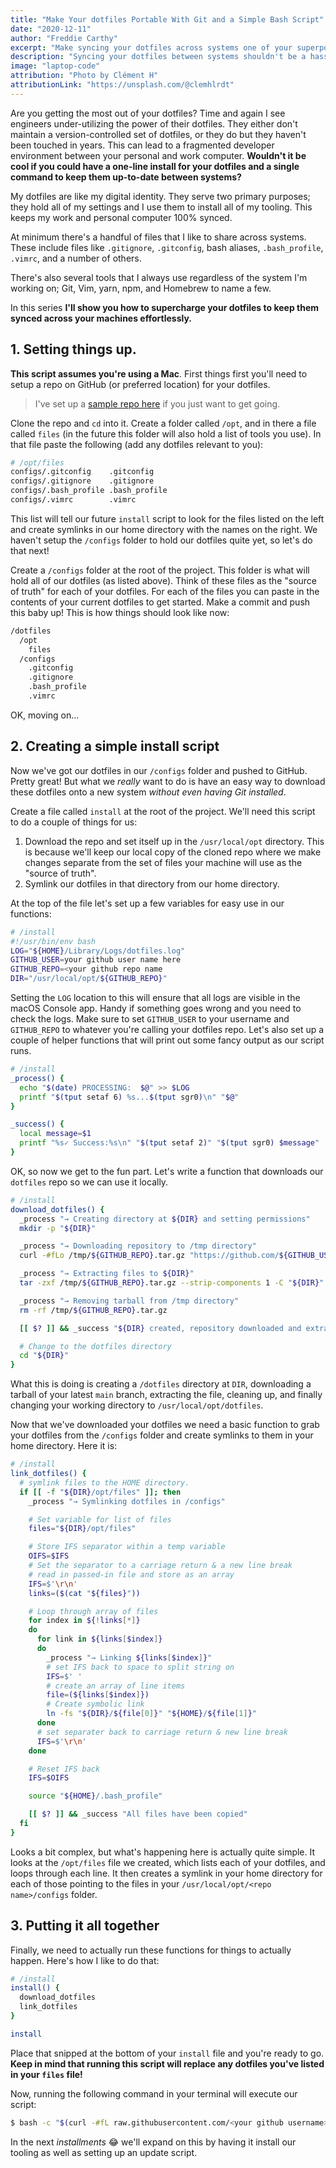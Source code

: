 ```yaml
---
title: "Make Your dotfiles Portable With Git and a Simple Bash Script"
date: "2020-12-11"
author: "Freddie Carthy"
excerpt: "Make syncing your dotfiles across systems one of your superpowers."
description: "Syncing your dotfiles between systems shouldn't be a hassle. In this walk-through I'll show you how you can use Git and a simple, yet power Bash script to easily sync your dotfiles between multiple systems."
image: "laptop-code"
attribution: "Photo by Clément H"
attributionLink: "https://unsplash.com/@clemhlrdt"
---
```


Are you getting the most out of your dotfiles? Time and again I see engineers under-utilizing the power of their dotfiles. They either don't maintain a version-controlled set of dotfiles, or they do but they haven't been touched in years. This can lead to a fragmented developer environment between your personal and work computer. **Wouldn't it be cool if you could have a one-line install for your dotfiles and a single command to keep them up-to-date between systems?**

My dotfiles are like my digital identity. They serve two primary purposes; they hold all of my settings and I use them to install all of my tooling. This keeps my work and personal computer 100% synced.

At minimum there's a handful of files that I like to share across systems. These include files like `.gitignore`, `.gitconfig`, bash aliases, `.bash_profile`, `.vimrc`, and a number of others.

There's also several tools that I always use regardless of the system I'm working on; Git, Vim, yarn, npm, and Homebrew to name a few.

In this series **I'll show you how to supercharge your dotfiles to keep them synced across your machines effortlessly.**

## 1. Setting things up.

**This script assumes you're using a Mac**. First things first you'll need to setup a repo on GitHub (or preferred location) for your dotfiles.

> I've set up a [sample repo here](https://github.com/gjunkie/dotfiles-starter-kit) if you just want to get going. 

Clone the repo and `cd` into it. Create a folder called `/opt`, and in there a file called `files` (in the future this folder will also hold a list of tools you use). In that file paste the following (add any dotfiles relevant to you):

```bash
# /opt/files
configs/.gitconfig    .gitconfig
configs/.gitignore    .gitignore
configs/.bash_profile .bash_profile
configs/.vimrc        .vimrc
```

This list will tell our future `install` script to look for the files listed on the left and create symlinks in our home directory with the names on the right. We haven't setup the `/configs` folder to hold our dotfiles quite yet, so let's do that next!

Create a `/configs` folder at the root of the project. This folder is what will hold all of our dotfiles (as listed above). Think of these files as the "source of truth" for each of your dotfiles. For each of the files you can paste in the contents of your current dotfiles to get started. Make a commit and push this baby up! This is how things should look like now:

```bash
/dotfiles
  /opt
    files
  /configs
    .gitconfig
    .gitignore
    .bash_profile
    .vimrc
```

OK, moving on...


## 2. Creating a simple install script

Now we've got our dotfiles in our `/configs` folder and pushed to GitHub. Pretty great! But what we _really_ want to do is have an easy way to download these dotfiles onto a new system _without even having Git installed_.

Create a file called `install` at the root of the project. We'll need this script to do a couple of things for us:

1. Download the repo and set itself up in the `/usr/local/opt` directory. This is because we'll keep our local copy of the cloned repo where we make changes separate from the set of files your machine will use as the "source of truth".
2. Symlink our dotfiles in that directory from our home directory.

At the top of the file let's set up a few variables for easy use in our functions:

```bash
# /install
#!/usr/bin/env bash
LOG="${HOME}/Library/Logs/dotfiles.log"
GITHUB_USER=your github user name here
GITHUB_REPO=<your github repo name
DIR="/usr/local/opt/${GITHUB_REPO}"
```

Setting the `LOG` location to this will ensure that all logs are visible in the macOS Console app. Handy if something goes wrong and you need to check the logs. Make sure to set `GITHUB_USER` to your username and `GITHUB_REPO` to whatever you're calling your dotfiles repo. Let's also set up a couple of helper functions that will print out some fancy output as our script runs.

```bash
# /install
_process() {
  echo "$(date) PROCESSING:  $@" >> $LOG
  printf "$(tput setaf 6) %s...$(tput sgr0)\n" "$@"
}

_success() {
  local message=$1
  printf "%s✓ Success:%s\n" "$(tput setaf 2)" "$(tput sgr0) $message"
}
```

OK, so now we get to the fun part. Let's write a function that downloads our `dotfiles` repo so we can use it locally.

```bash
# /install
download_dotfiles() {
  _process "→ Creating directory at ${DIR} and setting permissions"
  mkdir -p "${DIR}"

  _process "→ Downloading repository to /tmp directory"
  curl -#fLo /tmp/${GITHUB_REPO}.tar.gz "https://github.com/${GITHUB_USER}/${GITHUB_REPO}/tarball/main"

  _process "→ Extracting files to ${DIR}"
  tar -zxf /tmp/${GITHUB_REPO}.tar.gz --strip-components 1 -C "${DIR}"

  _process "→ Removing tarball from /tmp directory"
  rm -rf /tmp/${GITHUB_REPO}.tar.gz

  [[ $? ]] && _success "${DIR} created, repository downloaded and extracted"

  # Change to the dotfiles directory
  cd "${DIR}"
}
```

What this is doing is creating a `/dotfiles` directory at `DIR`, downloading a tarball of your latest `main` branch, extracting the file, cleaning up, and finally changing your working directory to `/usr/local/opt/dotfiles`.

Now that we've downloaded your dotfiles we need a basic function to grab your dotfiles from the `/configs` folder and create symlinks to them in your home directory. Here it is:

```bash
# /install
link_dotfiles() {
  # symlink files to the HOME directory.
  if [[ -f "${DIR}/opt/files" ]]; then
    _process "→ Symlinking dotfiles in /configs"

    # Set variable for list of files
    files="${DIR}/opt/files"

    # Store IFS separator within a temp variable
    OIFS=$IFS
    # Set the separator to a carriage return & a new line break
    # read in passed-in file and store as an array
    IFS=$'\r\n'
    links=($(cat "${files}"))

    # Loop through array of files
    for index in ${!links[*]}
    do
      for link in ${links[$index]}
      do
        _process "→ Linking ${links[$index]}"
        # set IFS back to space to split string on
        IFS=$' '
        # create an array of line items
        file=(${links[$index]})
        # Create symbolic link
        ln -fs "${DIR}/${file[0]}" "${HOME}/${file[1]}"
      done
      # set separater back to carriage return & new line break
      IFS=$'\r\n'
    done

    # Reset IFS back
    IFS=$OIFS

    source "${HOME}/.bash_profile"

    [[ $? ]] && _success "All files have been copied"
  fi
}
```

Looks a bit complex, but what's happening here is actually quite simple. It looks at the `/opt/files` file we created, which lists each of your dotfiles, and loops through each line. It then creates a symlink in your home directory for each of those pointing to the files in your `/usr/local/opt/<repo name>/configs` folder.

## 3. Putting it all together

Finally, we need to actually run these functions for things to actually happen. Here's how I like to do that:

```bash
# /install
install() {
  download_dotfiles
  link_dotfiles
}

install
```

Place that snipped at the bottom of your `install` file and you're ready to go. **Keep in mind that running this script will replace any dotfiles you've listed in your `files` file!**

Now, running the following command in your terminal will execute our script:

```bash
$ bash -c "$(curl -#fL raw.githubusercontent.com/<your github username>/<your dotfiles repo name>/main/install)"
```

In the next _installments_ 😂 we'll expand on this by having it install our tooling as well as setting up an update script.
